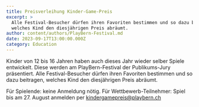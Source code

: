 ```yaml
---
title: Preisverleihung Kinder-Game-Preis
excerpt: >
  Alle Festival-Besucher dürfen ihren Favoriten bestimmen und so dazu beitragen,
  welches Kind den diesjährigen Preis abräumt.
author: content/authors/PlayBern-Festival.md
date: 2023-09-17T13:00:00.000Z
category: Education
---
```


Kinder von 12 bis 16 Jahren haben auch dieses Jahr wieder selber Spiele entwickelt. Diese werden am PlayBern-Festival der Publikums-Jury präsentiert. Alle Festival-Besucher dürfen ihren Favoriten bestimmen und so dazu beitragen, welches Kind den diesjährigen Preis abräumt.

Für Spielende: keine Anmeldung nötig. Für Wettbewerb-Teilnehmer: Spiel bis am 27. August anmelden per kindergamepreis@playbern.ch
